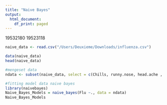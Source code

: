 ```yaml
---
title: "Naive Bayes"
output:
  html_document:
    df_print: paged
---
```

19532180
19523118

```r
naive_data <- read.csv("/Users/Deuxieme/Downloads/influenza.csv")
```

```r
data(naive_data) 
head(naive_data)
```

```r
#mengeset data
ndata <- subset(naive_data, select = c(Chills, runny.nose, head.ache , fever, Flu))
```

```r
#fitting model data naive bayes
library(naivebayes)
Naive_Bayes_Models = naive_bayes(Flu ~., data = ndata)
Naive_Bayes_Models
```
